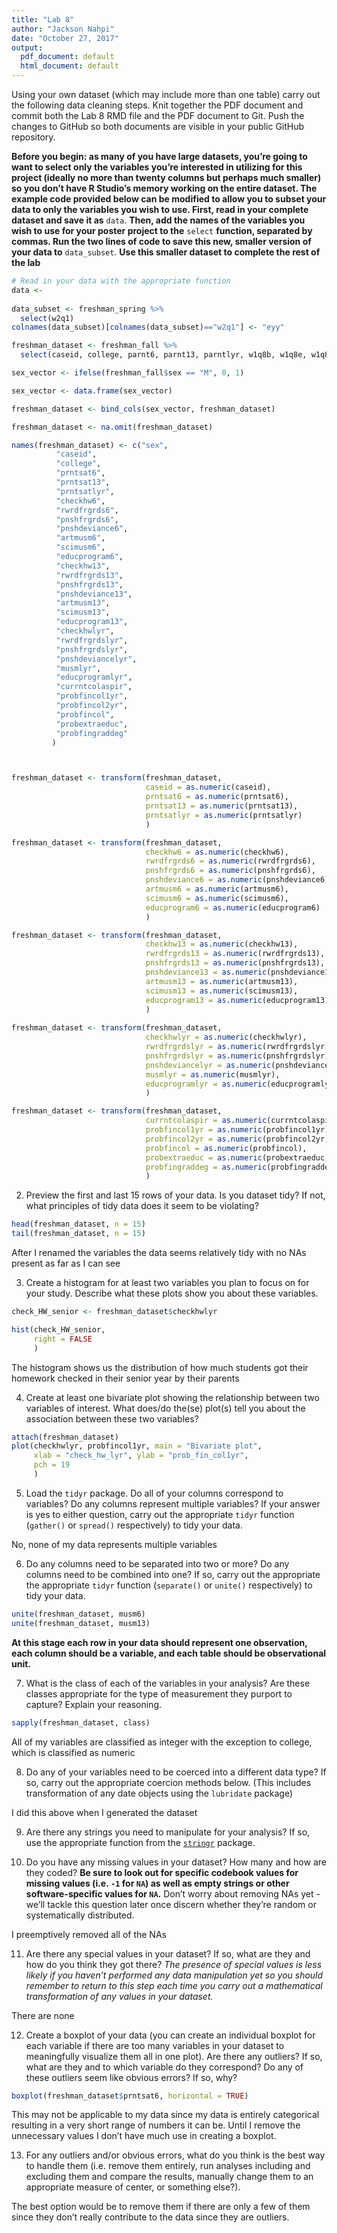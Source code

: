 ```yaml
---
title: "Lab 8"
author: "Jackson Nahpi"
date: "October 27, 2017"
output:
  pdf_document: default
  html_document: default
---
```


Using your own dataset (which may include more than one table) carry out the following data cleaning steps. Knit together the PDF document and commit both the Lab 8 RMD file and the PDF document to Git. Push the changes to GitHub so both documents are visible in your public GitHub repository. 

**Before you begin: as many of you have large datasets, you're going to want to select only the variables you're interested in utilizing for this project (ideally no more than twenty columns but perhaps much smaller) so you don't have R Studio's memory working on the entire dataset. The example code provided below can be modified to allow you to subset your data to only the variables you wish to use. First, read in your complete dataset and save it as** `data`. **Then, add the names of the variables you wish to use for your poster project to the** `select` **function, separated by commas. Run the two lines of code to save this new, smaller version of your data to** `data_subset`. **Use this smaller dataset to complete the rest of the lab**

```r
# Read in your data with the appropriate function
data <- 
  
data_subset <- freshman_spring %>%
  select(w2q1)
colnames(data_subset)[colnames(data_subset)=="w2q1"] <- "eyy"

```

```r
freshman_dataset <- freshman_fall %>% 
  select(caseid, college, parnt6, parnt13, parntlyr, w1q8b, w1q8e, w1q8f, w1q8g, w1q8j, w1q8k, w1q10c, w1q22a, w1q22e, w1q22f, w1q22g, w1q22m, w1q22n, w1q25c, w1q38a, w1q38e, w1q38f, w1q38g, w1q38m, w1q87b, w1q90, w1q91a, w1q91b, w1q91c, w1q91d, w1q91e)

sex_vector <- ifelse(freshman_fall$sex == "M", 0, 1)

sex_vector <- data.frame(sex_vector)

freshman_dataset <- bind_cols(sex_vector, freshman_dataset)

freshman_dataset <- na.omit(freshman_dataset)

names(freshman_dataset) <- c("sex",
          "caseid",
          "college",
          "prntsat6", 
          "prntsat13", 
          "prntsatlyr", 
          "checkhw6", 
          "rwrdfrgrds6", 
          "pnshfrgrds6", 
          "pnshdeviance6", 
          "artmusm6", 
          "scimusm6", 
          "educprogram6",
          "checkhw13", 
          "rwrdfrgrds13", 
          "pnshfrgrds13", 
          "pnshdeviance13", 
          "artmusm13", 
          "scimusm13", 
          "educprogram13",
          "checkhwlyr", 
          "rwrdfrgrdslyr", 
          "pnshfrgrdslyr", 
          "pnshdeviancelyr", 
          "musmlyr", 
          "educprogramlyr", 
          "currntcolaspir", 
          "probfincol1yr",
          "probfincol2yr",
          "probfincol",
          "probextraeduc",
          "probfingraddeg"
         )



freshman_dataset <- transform(freshman_dataset,
                              caseid = as.numeric(caseid),
                              prntsat6 = as.numeric(prntsat6),
                              prntsat13 = as.numeric(prntsat13),
                              prntsatlyr = as.numeric(prntsatlyr)
                              )

freshman_dataset <- transform(freshman_dataset,
                              checkhw6 = as.numeric(checkhw6),
                              rwrdfrgrds6 = as.numeric(rwrdfrgrds6),
                              pnshfrgrds6 = as.numeric(pnshfrgrds6),
                              pnshdeviance6 = as.numeric(pnshdeviance6),
                              artmusm6 = as.numeric(artmusm6), 
                              scimusm6 = as.numeric(scimusm6),
                              educprogram6 = as.numeric(educprogram6)
                              )

freshman_dataset <- transform(freshman_dataset,
                              checkhw13 = as.numeric(checkhw13),
                              rwrdfrgrds13 = as.numeric(rwrdfrgrds13),
                              pnshfrgrds13 = as.numeric(pnshfrgrds13),
                              pnshdeviance13 = as.numeric(pnshdeviance13),
                              artmusm13 = as.numeric(artmusm13),
                              scimusm13 = as.numeric(scimusm13),
                              educprogram13 = as.numeric(educprogram13)
                              )
                              
freshman_dataset <- transform(freshman_dataset,
                              checkhwlyr = as.numeric(checkhwlyr),
                              rwrdfrgrdslyr = as.numeric(rwrdfrgrdslyr),
                              pnshfrgrdslyr = as.numeric(pnshfrgrdslyr),
                              pnshdeviancelyr = as.numeric(pnshdeviancelyr),
                              musmlyr = as.numeric(musmlyr),
                              educprogramlyr = as.numeric(educprogramlyr)
                              )

freshman_dataset <- transform(freshman_dataset,
                              currntcolaspir = as.numeric(currntcolaspir),
                              probfincol1yr = as.numeric(probfincol1yr),
                              probfincol2yr = as.numeric(probfincol2yr),
                              probfincol = as.numeric(probfincol),
                              probextraeduc = as.numeric(probextraeduc),
                              probfingraddeg = as.numeric(probfingraddeg)
                              )

```
2. Preview the first and last 15 rows of your data. Is you dataset tidy? If not, what principles of tidy data does it seem to be violating?
```r
head(freshman_dataset, n = 15)
tail(freshman_dataset, n = 15)
```
After I renamed the variables the data seems relatively tidy with no NAs present as far as I can see

3. Create a histogram for at least two variables you plan to focus on for your study. Describe what these plots show you about these variables. 
```r
check_HW_senior <- freshman_dataset$checkhwlyr

hist(check_HW_senior,
     right = FALSE
     )
```
The histogram shows us the distribution of how much students got their homework checked in their senior year by their parents

4. Create at least one bivariate plot showing the relationship between two variables of interest. What does/do the(se) plot(s) tell you about the association between these two variables?
```r
attach(freshman_dataset)
plot(checkhwlyr, probfincol1yr, main = "Bivariate plot",
     xlab = "check_hw_lyr", ylab = "prob_fin_col1yr",
     pch = 19
     )
```


5. Load the `tidyr` package. Do all of your columns correspond to variables? Do any columns represent multiple variables? If your answer is yes to either question, carry out the appropriate `tidyr` function (`gather()` or `spread()` respectively) to tidy your data. 

No, none of my data represents multiple variables


6. Do any columns need to be separated into two or more? Do any columns need to be combined into one? If so, carry out the appropriate the appropriate `tidyr` function (`separate()` or `unite()` respectively) to tidy your data.  
```r
unite(freshman_dataset, musm6)
unite(freshman_dataset, musm13)
```

**At this stage each row in your data should represent one observation, each column should be a variable, and each table should be observational unit.** 

7. What is the class of each of the variables in your analysis? Are these classes appropriate for the type of measurement they purport to capture? Explain your reasoning. 

```r
sapply(freshman_dataset, class)
```
All of my variables are classified as integer with the exception to college, which is classified as numeric


8. Do any of your variables need to be coerced into a different data type? If so, carry out the appropriate coercion methods below. (This includes transformation of any date objects using the `lubridate` package)

I did this above when I generated the dataset


9. Are there any strings you need to manipulate for your analysis? If so, use the appropriate function from the [`stringr`](https://cran.r-project.org/web/packages/stringr/vignettes/stringr.html) package. 



10. Do you have any missing values in your dataset? How many and how are they coded? **Be sure to look out for specific codebook values for missing values (i.e. `-1` for `NA`) as well as empty strings or other software-specific values for `NA`.** Don't worry about removing NAs yet - we'll tackle this question later once discern whether they're random or systematically distributed. 

I preemptively removed all of the NAs


11. Are there any special values in your dataset? If so, what are they and how do you think they got there? *The presence of special values is less likely if you haven't performed any data manipulation yet so you should remember to return to this step each time you carry out a mathematical transformation of any values in your dataset.*

There are none


12. Create a boxplot of your data (you can create an individual boxplot for each variable if there are too many variables in your dataset to meaningfully visualize them all in one plot). Are there any outliers? If so, what are they and to which variable do they correspond? Do any of these outliers seem like obvious errors? If so, why? 
```r
boxplot(freshman_dataset$prntsat6, horizontal = TRUE)
```

This may not be applicable to my data since my data is entirely categorical resulting in a very short range of numbers it can be. Until I remove the unnecessary values I don't have much use in creating a boxplot.

13. For any outliers and/or obvious errors, what do you think is the best way to handle them (i.e. remove them entirely, run analyses including and excluding them and compare the results, manually change them to an appropriate measure of center, or something else?). 

The best option would be to remove them if there are only a few of them since they don't really contribute to the data since they are outliers. 


